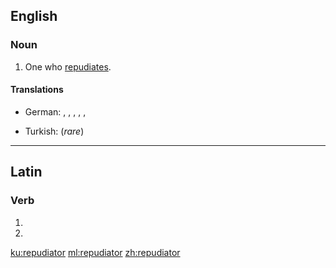 ==English==

===Noun===
{{en-noun}}

# One who [[repudiate]]s.

====Translations====
{{trans-top}}
* German: {{t|de|Ablehner|m}}, {{t|de|Ablehnerin|f}}, {{t|de|Nichtanerkenner|m}}, {{t|de|Nichtanerkennerin|f}}, {{t|de|Verleugner|m}}, {{t|de|Verleugnerin|f}}
{{trans-mid}}
* Turkish: {{t|tr|reddeden}} (''rare'')
{{trans-bottom}}

----

==Latin==

===Verb===
{{la-verb-form|repudiātor}}

# {{inflection of|repudiō||2|s|futr|pasv|impr|lang=la}}
# {{inflection of|repudiō||3|s|futr|pasv|impr|lang=la}}

[[ku:repudiator]]
[[ml:repudiator]]
[[zh:repudiator]]